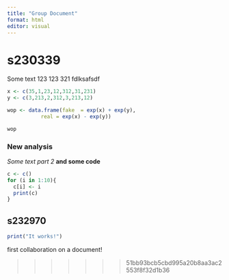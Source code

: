 ```yaml
---
title: "Group Document"
format: html
editor: visual
---
```


# s230339

Some text 123 123 321
fdlksafsdf


```r
x <- c(35,1,23,12,312,31,231)
y <- c(3,213,2,312,3,213,12)

wop <- data.frame(fake  = exp(x) + exp(y),
           real = exp(x) - exp(y))

wop
```
### New analysis

*Some text part 2* **and some code**

```r
c <- c()
for (i in 1:10){
  c[i] <- i
  print(c)
} 

```

## s232970
```r
print("It works!")
```

first collaboration on a document!

>>>>>>> 51bb93bcb5cbd995a20b8aa3ac2553f8f32d1b36

